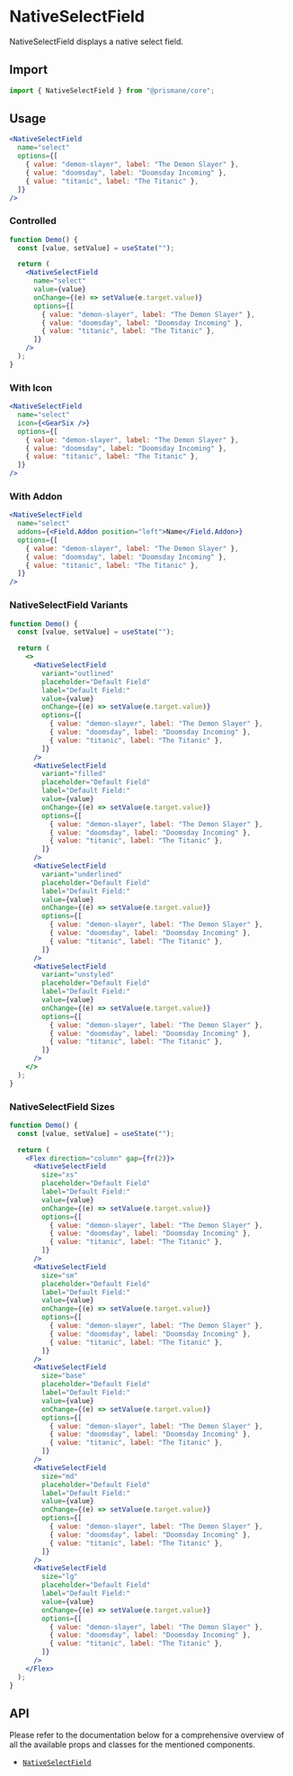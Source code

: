 # NativeSelectField

NativeSelectField displays a native select field.

## Import

```js
import { NativeSelectField } from "@prismane/core";
```

## Usage

```jsx
<NativeSelectField
  name="select"
  options={[
    { value: "demon-slayer", label: "The Demon Slayer" },
    { value: "doomsday", label: "Doomsday Incoming" },
    { value: "titanic", label: "The Titanic" },
  ]}
/>
```

### Controlled

```jsx
function Demo() {
  const [value, setValue] = useState("");

  return (
    <NativeSelectField
      name="select"
      value={value}
      onChange={(e) => setValue(e.target.value)}
      options={[
        { value: "demon-slayer", label: "The Demon Slayer" },
        { value: "doomsday", label: "Doomsday Incoming" },
        { value: "titanic", label: "The Titanic" },
      ]}
    />
  );
}
```

### With Icon

```jsx
<NativeSelectField
  name="select"
  icon={<GearSix />}
  options={[
    { value: "demon-slayer", label: "The Demon Slayer" },
    { value: "doomsday", label: "Doomsday Incoming" },
    { value: "titanic", label: "The Titanic" },
  ]}
/>
```

### With Addon

```jsx
<NativeSelectField
  name="select"
  addons={<Field.Addon position="left">Name</Field.Addon>}
  options={[
    { value: "demon-slayer", label: "The Demon Slayer" },
    { value: "doomsday", label: "Doomsday Incoming" },
    { value: "titanic", label: "The Titanic" },
  ]}
/>
```

### NativeSelectField Variants

```jsx
function Demo() {
  const [value, setValue] = useState("");

  return (
    <>
      <NativeSelectField
        variant="outlined"
        placeholder="Default Field"
        label="Default Field:"
        value={value}
        onChange={(e) => setValue(e.target.value)}
        options={[
          { value: "demon-slayer", label: "The Demon Slayer" },
          { value: "doomsday", label: "Doomsday Incoming" },
          { value: "titanic", label: "The Titanic" },
        ]}
      />
      <NativeSelectField
        variant="filled"
        placeholder="Default Field"
        label="Default Field:"
        value={value}
        onChange={(e) => setValue(e.target.value)}
        options={[
          { value: "demon-slayer", label: "The Demon Slayer" },
          { value: "doomsday", label: "Doomsday Incoming" },
          { value: "titanic", label: "The Titanic" },
        ]}
      />
      <NativeSelectField
        variant="underlined"
        placeholder="Default Field"
        label="Default Field:"
        value={value}
        onChange={(e) => setValue(e.target.value)}
        options={[
          { value: "demon-slayer", label: "The Demon Slayer" },
          { value: "doomsday", label: "Doomsday Incoming" },
          { value: "titanic", label: "The Titanic" },
        ]}
      />
      <NativeSelectField
        variant="unstyled"
        placeholder="Default Field"
        label="Default Field:"
        value={value}
        onChange={(e) => setValue(e.target.value)}
        options={[
          { value: "demon-slayer", label: "The Demon Slayer" },
          { value: "doomsday", label: "Doomsday Incoming" },
          { value: "titanic", label: "The Titanic" },
        ]}
      />
    </>
  );
}
```

### NativeSelectField Sizes

```jsx
function Demo() {
  const [value, setValue] = useState("");

  return (
    <Flex direction="column" gap={fr(2)}>
      <NativeSelectField
        size="xs"
        placeholder="Default Field"
        label="Default Field:"
        value={value}
        onChange={(e) => setValue(e.target.value)}
        options={[
          { value: "demon-slayer", label: "The Demon Slayer" },
          { value: "doomsday", label: "Doomsday Incoming" },
          { value: "titanic", label: "The Titanic" },
        ]}
      />
      <NativeSelectField
        size="sm"
        placeholder="Default Field"
        label="Default Field:"
        value={value}
        onChange={(e) => setValue(e.target.value)}
        options={[
          { value: "demon-slayer", label: "The Demon Slayer" },
          { value: "doomsday", label: "Doomsday Incoming" },
          { value: "titanic", label: "The Titanic" },
        ]}
      />
      <NativeSelectField
        size="base"
        placeholder="Default Field"
        label="Default Field:"
        value={value}
        onChange={(e) => setValue(e.target.value)}
        options={[
          { value: "demon-slayer", label: "The Demon Slayer" },
          { value: "doomsday", label: "Doomsday Incoming" },
          { value: "titanic", label: "The Titanic" },
        ]}
      />
      <NativeSelectField
        size="md"
        placeholder="Default Field"
        label="Default Field:"
        value={value}
        onChange={(e) => setValue(e.target.value)}
        options={[
          { value: "demon-slayer", label: "The Demon Slayer" },
          { value: "doomsday", label: "Doomsday Incoming" },
          { value: "titanic", label: "The Titanic" },
        ]}
      />
      <NativeSelectField
        size="lg"
        placeholder="Default Field"
        label="Default Field:"
        value={value}
        onChange={(e) => setValue(e.target.value)}
        options={[
          { value: "demon-slayer", label: "The Demon Slayer" },
          { value: "doomsday", label: "Doomsday Incoming" },
          { value: "titanic", label: "The Titanic" },
        ]}
      />
    </Flex>
  );
}
```

## API

Please refer to the documentation below for a comprehensive overview of all the available props and classes for the mentioned components.

- [`NativeSelectField`](/docs/components-api/native-select-field-api)
